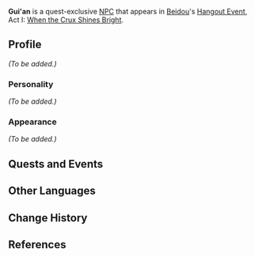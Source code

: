 {{Meta
<!-- REMOVE THIS TEMPLATE AFTER ADDING MISSING INFO -->
|missing_NPC_profile  = yes
}}
{{Character Infobox
|type             = Quest NPC
|image            = NPC Gui'an.png
|realname         = 
|region           = Liyue
|affiliation      = Millelith
|title            = Millelith
|voiceEN          = [[imdb:nm11170792|Patrick Mealey]]<ref name="Patrick Mealey">Patrick Mealey: [https://www.patrickmealeyvo.com/ EN VA's Website]</ref>
|voiceCN          = 
|voiceJP          = 
}}
'''Gui'an''' is a quest-exclusive [[NPC]] that appears in [[Beidou]]'s [[Hangout Event]], Act I: [[When the Crux Shines Bright]].

==Profile==
<!--detailed story/lore information goes here-->
''(To be added.)''

===Personality===
''(To be added.)''

===Appearance===
''(To be added.)''

==Quests and Events==
{{Quest Appearances}}

==Other Languages==
{{Other Languages
|default_hidden = 1
|en      = Gui'an
|zhs     = 贵安
|zhs_rm  = Guì'ān
|zht     = 貴安
|zht_rm  = Guì'ān
|ja      = 貴安
|ja_rm   = Kian{{Assumed}}
|ko      = 귀안
|ko_rm   = Gwian
|es      = Gui'an
|fr      = Gui'an
|ru      = Гуй Ань
|th      = Gui'an
|vi      = Gui'an
|de      = Gui’an
|id      = Gui'an
|pt      = Gui'an
}}

==Change History==
{{Change History|2.3}}

==References==
{{Reflist}}